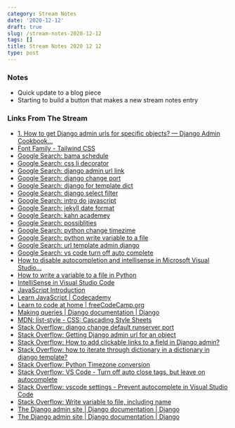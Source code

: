```yaml
---
category: Stream Notes
date: '2020-12-12'
draft: true
slug: /stream-notes-2020-12-12
tags: []
title: Stream Notes 2020 12 12
type: post
---
```



### Notes

- Quick update to a blog piece
- Starting to build a button that makes a new stream notes entry


### Links From The Stream


- [1. How to get Django admin urls for specific objects? — Django Admin Cookbook...](https://books.agiliq.com/projects/django-admin-cookbook/en/latest/object_url.html)
- [Font Family - Tailwind CSS](https://tailwindcss.com/docs/font-family)
- [Google Search: bama schedule](https://www.google.com/search?client=safari&rls=en&q=bama+schedule&ie=UTF-8&oe=UTF-8)
- [Google Search: css li decorator](https://www.google.com/search?client=safari&rls=en&q=css+li+decorator&ie=UTF-8&oe=UTF-8)
- [Google Search: django admin url link](https://www.google.com/search?client=safari&rls=en&q=django+admin+url+link&ie=UTF-8&oe=UTF-8)
- [Google Search: django change port](https://www.google.com/search?client=safari&rls=en&q=django+change+port&ie=UTF-8&oe=UTF-8)
- [Google Search: django for template dict](https://www.google.com/search?client=safari&rls=en&q=django+for+template+dict&ie=UTF-8&oe=UTF-8)
- [Google Search: django select filter](https://www.google.com/search?client=safari&rls=en&q=django+select+filter&ie=UTF-8&oe=UTF-8)
- [Google Search: intro do javascript](https://www.google.com/search?client=safari&rls=en&q=intro+do+javascript&ie=UTF-8&oe=UTF-8)
- [Google Search: jekyll date format](https://www.google.com/search?client=safari&rls=en&q=jekyll+date+format&ie=UTF-8&oe=UTF-8)
- [Google Search: kahn academey](https://www.google.com/search?client=safari&rls=en&q=kahn+academey&ie=UTF-8&oe=UTF-8)
- [Google Search: possiblities](https://www.google.com/search?client=safari&rls=en&q=possiblities&ie=UTF-8&oe=UTF-8)
- [Google Search: python change timezime](https://www.google.com/search?client=safari&rls=en&q=python+change+timezime&ie=UTF-8&oe=UTF-8)
- [Google Search: python write variable to a file](https://www.google.com/search?client=safari&rls=en&q=python+write+variable+to+a+file&ie=UTF-8&oe=UTF-8)
- [Google Search: url template admin django](https://www.google.com/search?client=safari&rls=en&q=url+template+admin+django&ie=UTF-8&oe=UTF-8)
- [Google Search: vs code turn off auto complete](https://www.google.com/search?client=safari&rls=en&q=vs+code+turn+off+auto+complete&ie=UTF-8&oe=UTF-8)
- [How to disable autocompletion and intellisense in Microsoft Visual Studio...](https://ourcodeworld.com/articles/read/505/how-to-disable-autocompletion-and-intellisense-in-microsoft-visual-studio-code)
- [How to write a variable to a file in Python](https://www.kite.com/python/answers/how-to-write-a-variable-to-a-file-in-python)
- [IntelliSense in Visual Studio Code](https://code.visualstudio.com/docs/editor/intellisense)
- [JavaScript Introduction](https://www.w3schools.com/js/js_intro.asp)
- [Learn JavaScript | Codecademy](https://www.codecademy.com/learn/introduction-to-javascript)
- [Learn to code at home | freeCodeCamp.org](https://www.freecodecamp.org/)
- [Making queries | Django documentation | Django](https://docs.djangoproject.com/en/3.1/topics/db/queries/)
- [MDN: list-style - CSS: Cascading Style Sheets](https://developer.mozilla.org/en-US/docs/Web/CSS/list-style)
- [Stack Overflow: django change default runserver port](https://stackoverflow.com/questions/23639085/django-change-default-runserver-port)
- [Stack Overflow: Getting Django admin url for an object](https://stackoverflow.com/questions/694477/getting-django-admin-url-for-an-object)
- [Stack Overflow: How to add clickable links to a field in Django admin?](https://stackoverflow.com/questions/1949248/how-to-add-clickable-links-to-a-field-in-django-admin)
- [Stack Overflow: how to iterate through dictionary in a dictionary in django template?](https://stackoverflow.com/questions/8018973/how-to-iterate-through-dictionary-in-a-dictionary-in-django-template)
- [Stack Overflow: Python Timezone conversion](https://stackoverflow.com/questions/10997577/python-timezone-conversion)
- [Stack Overflow: VS Code - Turn off auto close tags, but leave on autocomplete](https://stackoverflow.com/questions/49391798/vs-code-turn-off-auto-close-tags-but-leave-on-autocomplete/49391907)
- [Stack Overflow: vscode settings - Prevent autocomplete in Visual Studio Code](https://stackoverflow.com/questions/32911977/prevent-autocomplete-in-visual-studio-code)
- [Stack Overflow: Write variable to file, including name](https://stackoverflow.com/questions/1900956/write-variable-to-file-including-name)
- [The Django admin site | Django documentation | Django](https://docs.djangoproject.com/en/dev/ref/contrib/admin/#admin-reverse-urls)
- [The Django admin site | Django documentation | Django](https://docs.djangoproject.com/en/3.1/ref/contrib/admin/)